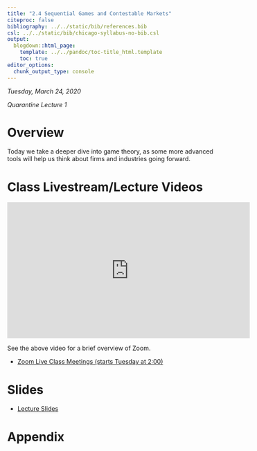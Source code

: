 ```yaml
---
title: "2.4 Sequential Games and Contestable Markets"
citeproc: false
bibliography: ../../static/bib/references.bib
csl: ../../static/bib/chicago-syllabus-no-bib.csl
output:
  blogdown::html_page:
    template: ../../pandoc/toc-title_html.template
    toc: true
editor_options: 
  chunk_output_type: console
---
```


*Tuesday, March 24, 2020*

*Quarantine Lecture 1*

# Overview

Today we take a deeper dive into game theory, as some more advanced tools will help us think about firms and industries going forward.

# Class Livestream/Lecture Videos

<iframe width="560" height="315" src="https://www.youtube.com/embed/gOgSF8QZDQM" frameborder="0" allow="accelerometer; autoplay; encrypted-media; gyroscope; picture-in-picture" allowfullscreen></iframe>

See the above video for a brief overview of Zoom. 

- [<i class="fas fa-video"></i> Zoom Live Class Meetings (starts Tuesday at 2:00)](https://zoom.us/j/486416690)

# Slides

- [<i class="fas fa-external-link-square-alt"></i> Lecture Slides](/slides/2.4-slides.html)

# Appendix
